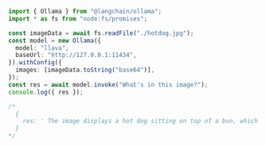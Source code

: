 ```typescript
import { Ollama } from "@langchain/ollama";
import * as fs from "node:fs/promises";

const imageData = await fs.readFile("./hotdog.jpg");
const model = new Ollama({
  model: "llava",
  baseUrl: "http://127.0.0.1:11434",
}).withConfig({
  images: [imageData.toString("base64")],
});
const res = await model.invoke("What's in this image?");
console.log({ res });

/*
  {
    res: ' The image displays a hot dog sitting on top of a bun, which is placed directly on the table. The hot dog has a striped pattern on it and looks ready to be eaten.'
  }
*/
```

